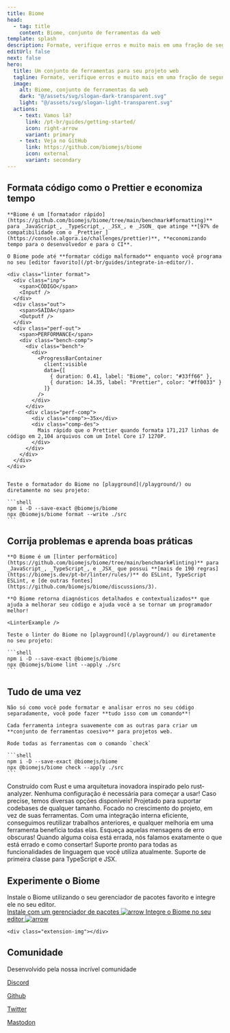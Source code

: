 ```yaml
---
title: Biome
head:
  - tag: title
    content: Biome, conjunto de ferramentas da web
template: splash
description: Formate, verifique erros e muito mais em uma fração de segundo.
editUrl: false
next: false
hero:
  title: Um conjunto de ferramentas para seu projeto web
  tagline: Formate, verifique erros e muito mais em uma fração de segundo.
  image:
    alt: Biome, conjunto de ferramentas da web
    dark: "@/assets/svg/slogan-dark-transparent.svg"
    light: "@/assets/svg/slogan-light-transparent.svg"
  actions:
    - text: Vamos lá?
      link: /pt-br/guides/getting-started/
      icon: right-arrow
      variant: primary
    - text: Veja no GitHub
      link: https://github.com/biomejs/biome
      icon: external
      variant: secondary
---
```




<div class="gradient"></div>
<div class="grid"></div>


<div class="hero-code">
    <h2 class="head">Formata código como o Prettier e economiza tempo</h2>

    **Biome é um [formatador rápido](https://github.com/biomejs/biome/tree/main/benchmark#formatting)** para _JavaScript_, _TypeScript_, _JSX_, e _JSON_ que atinge **[97% de compatibilidade com o _Prettier_](https://console.algora.io/challenges/prettier)**, **economizando tempo para o desenvolvedor e para o CI**.

    O Biome pode até **formatar código malformado** enquanto você programa no seu [editor favorito](/pt-br/guides/integrate-in-editor/).

    <div class="linter format">
      <div class="inp">
        <span>CÓDIGO</span>
        <Inputf />
      </div>
      <div class="out">
        <span>SAÍDA</span>
        <Outputf />
      </div>
      <div class="perf-out">
        <span>PERFORMANCE</span>
        <div class="bench-comp">
          <div class="bench">
            <div>
              <ProgressBarContainer
                client:visible
                data={[
                  { duration: 0.41, label: "Biome", color: "#33ff66" },
                  { duration: 14.35, label: "Prettier", color: "#ff0033" }
                ]}
              />
            </div>
          </div>
          <div class="perf-comp">
            <div class="comp">~35x</div>
            <div class="comp-des">
              Mais rápido que o Prettier quando formata 171,217 linhas de código em 2,104 arquivos com um Intel Core i7 1270P.
            </div>
          </div>
        </div>
      </div>
    </div>


    Teste o formatador do Biome no [playground](/playground/) ou diretamente no seu projeto:

    ```shell
    npm i -D --save-exact @biomejs/biome
    npx @biomejs/biome format --write ./src
    ```
</div>


<div class="hero-code">
    <h2 class="head">Corrija problemas e aprenda boas práticas</h2>

    **O Biome é um [linter performático](https://github.com/biomejs/biome/tree/main/benchmark#linting)** para _JavaScript_, _TypeScript_, e _JSX_ que possui **[mais de 190 regras](https://biomejs.dev/pt-br/linter/rules/)** do ESLint, TypeScript ESLint, e [de outras fontes](https://github.com/biomejs/biome/discussions/3).

    **O Biome retorna diagnósticos detalhados e contextualizados** que ajuda a melhorar seu código e ajuda você a se tornar um programador melhor!

    <LinterExample />

    Teste o linter do Biome no [playground](/playground/) ou diretamente no seu projeto:

    ```shell
    npm i -D --save-exact @biomejs/biome
    npx @biomejs/biome lint --apply ./src
    ```

</div>


<div class="hero-code">
    <h2 class="head">Tudo de uma vez</h2>

    Não só como você pode formatar e analisar erros no seu código separadamente, você pode fazer **tudo isso com um comando**!

    Cada ferramenta integra suavemente com as outras para criar um **conjunto de ferramentas coesivo** para projetos web.

    Rode todas as ferramentas com o comando `check`

    ```shell
    npm i -D --save-exact @biomejs/biome
    npx @biomejs/biome check --apply ./src
    ```

</div>



<div class="card-cnt">

<CardGrid>
    <Card title="Rápido" icon="rocket">
      Construído com Rust e uma arquitetura inovadora inspirado pelo rust-analyzer.
    </Card>
    <Card title="Simples" icon="pencil">
      Nenhuma configuração é necessária para começar a usar! Caso precise, temos
      diversas opções disponíveis!
    </Card>
    <Card title="Escalável" icon="random">
      Projetado para suportar codebases de qualquer tamanho. Focado no crescimento
      do projeto, em vez de suas ferramentas.
    </Card>
    <Card title="Otimizado" icon="setting">
      Com uma integração interna eficiente, conseguimos reutilizar trabalhos
      anteriores, e qualquer melhoria em uma ferramenta beneficia todas elas.
    </Card>
    <Card title="Prático e informativo" icon="information">
      Esqueça aquelas mensagens de erro obscuras! Quando alguma coisa está errada,
      nós falamos exatamente o que está errado e como consertar!
    </Card>
    <Card title="Pacote completo" icon="add-document">
      Suporte pronto para todas as funcionalidades de linguagem que você utiliza
      atualmente. Suporte de primeira classe para TypeScript e JSX.
    </Card>
  </CardGrid>
</div>
<div class="installation-body">
  <div class="installation">
    <div class="installation-left">
      <h2 class="head">Experimente o Biome</h2>
      <div class="installation-description">
        Instale o Biome utilizando o seu gerenciador de pacotes favorito e integre ele no seu editor.
      </div>
      <a class="installation-biome" href="/pt-br/guides/getting-started/#instalação">
        Instale com um gerenciador de pacotes
        <Image src={arrow} alt="arrow" />
      </a>
      <a
        href="/pt-br/guides/integrate-in-editor/"
        class="installation-extension"
      >
        Integre o Biome no seu editor
        <Image src={arrow} alt="arrow" />
      </a>
    </div>

    <div class="extension-img"></div>

  </div>
</div>

<div class="community">
  <div class="community-grid"></div>
  <h2 class="head">Comunidade</h2>
  <div class="community-connect">
    <div class="community-description">
      Desenvolvido pela nossa incrível comunidade
    </div>
    <div class="community-links">
      <a href="https://discord.gg/BypW39g6Yc" class="discord">
        <Icon name="discord" />
        <p>Discord</p>
      </a>
      <a href="https://github.com/biomejs/biome" class="github">
        <Icon name="github" />
        <p>Github</p>
      </a>
      <a href="https://twitter.com/biomejs" class="x">
        <Icon name="x.com" />
        <p>Twitter</p>
      </a>
      <a href="https://fosstodon.org/@biomejs" class="mastodon">
        <Icon name="mastodon" />
        <p>Mastodon</p>
      </a>
    </div>
  </div>
  <div class="connect">
    <Community />
  </div>
</div>

<Sponsors title="Patrocinadores" />

<Netlify />
